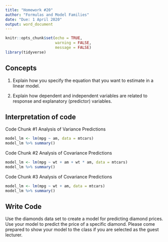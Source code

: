 ```yaml
---
title: "Homework #20"
author: "Formulas and Model Families"
date: "Due: 1 April 2020"
output: word_document
---
```


```r
knitr::opts_chunk$set(echo = TRUE,
                      warning = FALSE,
                      message = FALSE)
library(tidyverse)
```

## Concepts  

1.  Explain how you specify the equation that you want to estimate in a linear model.

2.  Explain how dependent and independent variables are related to response and explanatory (predictor) variables.
    
## Interpretation of code  

Code Chunk #1 Analysis of Variance Predictions

```r
model_lm <- lm(mpg ~ am, data = mtcars)
model_lm %>% summary()
```

Code Chunk #2 Analysis of Covariance Predictions

```r
model_lm <- lm(mpg ~ wt + am + wt * am, data = mtcars)
model_lm %>% summary()
```

Code Chunk #3 Analysis of Covariance Predictions

```r
model_lm <- lm(mpg ~ wt + am, data = mtcars)
model_lm %>% summary()
```

## Write Code

Use the diamonds data set to create a model for predicting diamond prices. Use your model to predict the price of a specific diamond. Please come prepared to show your model to the class if you are selected as the guest lecturer.

```r

```